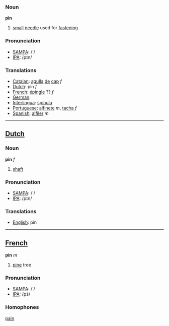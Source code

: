 === Noun ===

'''pin'''

# [[small]] [[needle]] used for [[fastening]]

=== Pronunciation===
*[[w:SAMPA|SAMPA]]: /'/
*[[w:IPA|IPA]]: /pɪn/

=== Translations ===
*[[Catalan]]: [[agulla]] [[de]] [[cap]] ''f''
*[[Dutch]]: pin ''f''
*[[French]]: [[épingle]] ?? ''f''
*[[German]]: [[]] 
*[[Interlingua]]: [[spinula]]
*[[Portuguese]]: [[alfinete]] ''m'', [[tacha]] ''f''
*[[Spanish]]: [[alfiler]] ''m''
----

==[[Dutch]]==

=== Noun ===

'''pin''' ''f''

# [[shaft]]

=== Pronunciation===
*[[w:SAMPA|SAMPA]]: /'/
*[[w:IPA|IPA]]: /pɪn/

=== Translations ===
* [[English]]: pin

----

==[[French]]==

'''pin''' ''m''

#[[pine]] tree

=== Pronunciation===
*[[w:SAMPA|SAMPA]]: /'/
*[[w:IPA|IPA]]: /pɜ̃/

=== Homophones ===

[[pain]]